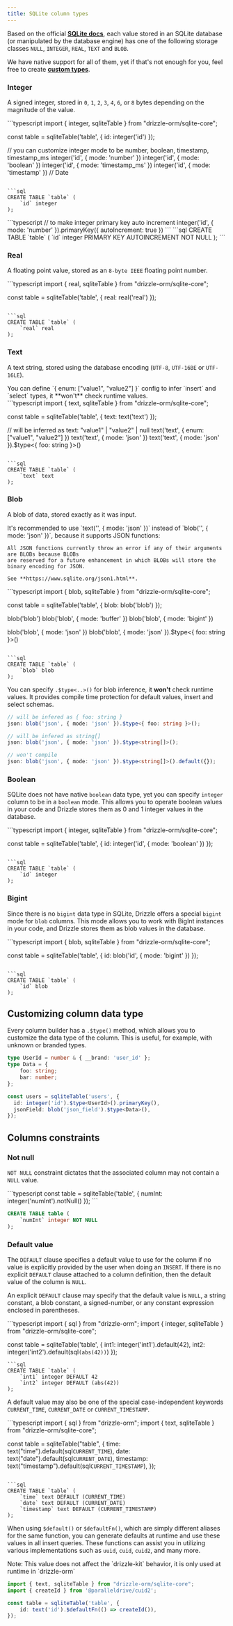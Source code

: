 ```yaml
---
title: SQLite column types
---
```



Based on the official **[SQLite docs](https://www.sqlite.org/datatype3.html)**,
each value stored in an SQLite database (or manipulated by the database engine)
has one of the following storage classes `NULL`, `INTEGER`, `REAL`, `TEXT` and `BLOB`.

We have native support for all of them, yet if that's not enough for you, feel free to create **[custom types](/docs/custom-types)**.

### Integer

A signed integer, stored in `0`, `1`, `2`, `3`, `4`, `6`, or `8` bytes depending on the magnitude of the value.

<Section>
```typescript
import { integer, sqliteTable } from "drizzle-orm/sqlite-core";

const table = sqliteTable('table', {
	id: integer('id')
});

// you can customize integer mode to be number, boolean, timestamp, timestamp_ms
integer('id', { mode: 'number' })
integer('id', { mode: 'boolean' })
integer('id', { mode: 'timestamp_ms' })
integer('id', { mode: 'timestamp' }) // Date

```

```sql
CREATE TABLE `table` (
	`id` integer
);
```

</Section>

<Section>
```typescript
// to make integer primary key auto increment
integer('id', { mode: 'number' }).primaryKey({ autoIncrement: true })
```
```sql
CREATE TABLE `table` (
	`id` integer PRIMARY KEY AUTOINCREMENT NOT NULL
);
```
</Section>

### Real

A floating point value, stored as an `8-byte IEEE` floating point number.

<Section>
```typescript
import { real, sqliteTable } from "drizzle-orm/sqlite-core";

const table = sqliteTable('table', {
	real: real('real')
});

```

```sql
CREATE TABLE `table` (
	`real` real
);
```

</Section>

### Text

A text string, stored using the database encoding (`UTF-8`, `UTF-16BE` or `UTF-16LE`).  

<Callout type="info" emoji="ℹ️">
	You can define `{ enum: ["value1", "value2"] }` config to infer `insert` and `select` types, it **won't** check runtime values.
</Callout>

<Section>
```typescript
import { text, sqliteTable } from "drizzle-orm/sqlite-core";

const table = sqliteTable('table', {
	text: text('text')
});

// will be inferred as text: "value1" | "value2" | null
text('text', { enum: ["value1", "value2"] })
text('text', { mode: 'json' })
text('text', { mode: 'json' }).$type<{ foo: string }>()
```

```sql
CREATE TABLE `table` (
	`text` text
);
```

</Section>

### Blob

A blob of data, stored exactly as it was input.

<Callout type="info" emoji="ℹ️">
	It's recommended to use `text('', { mode: 'json' })` instead of `blob('', { mode: 'json' })`, 
	because it supports JSON functions:

	All JSON functions currently throw an error if any of their arguments are BLOBs because BLOBs 
	are reserved for a future enhancement in which BLOBs will store the binary encoding for JSON.

	See **https://www.sqlite.org/json1.html**.
</Callout>

<Section>
```typescript
import { blob, sqliteTable } from "drizzle-orm/sqlite-core";

const table = sqliteTable('table', {
	blob: blob('blob')
});

blob('blob')
blob('blob', { mode: 'buffer' })
blob('blob', { mode: 'bigint' })

blob('blob', { mode: 'json' })
blob('blob', { mode: 'json' }).$type<{ foo: string }>()

```

```sql
CREATE TABLE `table` (
	`blob` blob
);
```

You can specify `.$type<..>()` for blob inference, it **won't** check runtime values. 
It provides compile time protection for default values, insert and select schemas.  

```typescript
// will be infered as { foo: string }
json: blob('json', { mode: 'json' }).$type<{ foo: string }>();

// will be infered as string[]
json: blob('json', { mode: 'json' }).$type<string[]>();

// won't compile
json: blob('json', { mode: 'json' }).$type<string[]>().default({});
```

</Section>

### Boolean

SQLite does not have native `boolean` data type, yet you can specify `integer` column to be in a `boolean` mode. 
This allows you to operate boolean values in your code and Drizzle stores them as 0 and 1 integer
values in the database.


<Section>
```typescript
import { integer, sqliteTable } from "drizzle-orm/sqlite-core";

const table = sqliteTable('table', {
	id: integer('id', { mode: 'boolean' })
});
```

```sql
CREATE TABLE `table` (
	`id` integer
);
```

</Section>

### Bigint

Since there is no `bigint` data type in SQLite, Drizzle offers a special `bigint` mode for `blob` columns. 
This mode allows you to work with BigInt instances in your code, and Drizzle stores them as blob values in the database.


<Section>
```typescript
import { blob, sqliteTable } from "drizzle-orm/sqlite-core";

const table = sqliteTable('table', {
	id: blob('id', { mode: 'bigint' })
});

```

```sql
CREATE TABLE `table` (
	`id` blob
);
```
</Section>

## Customizing column data type
Every column builder has a `.$type()` method, which allows you to customize the data type of the column. This is useful, for example, with unknown or branded types.
```ts
type UserId = number & { __brand: 'user_id' };
type Data = {
	foo: string;
	bar: number;
};

const users = sqliteTable('users', {
  id: integer('id').$type<UserId>().primaryKey(),
  jsonField: blob('json_field').$type<Data>(),
});
```

## Columns constraints
### Not null
`NOT NULL` constraint dictates that the associated column may not contain a `NULL` value.
<Section>
```typescript
const table = sqliteTable('table', { 
	numInt: integer('numInt').notNull() 
});
```

```sql
CREATE TABLE table (
	`numInt` integer NOT NULL
);
```
</Section>

### Default value

The `DEFAULT` clause specifies a default value to use for the column if no value
is explicitly provided by the user when doing an `INSERT`.
If there is no explicit `DEFAULT` clause attached to a column definition,
then the default value of the column is `NULL`.

An explicit `DEFAULT` clause may specify that the default value is `NULL`,
a string constant, a blob constant, a signed-number, or any constant expression enclosed in parentheses.

<Section>
```typescript
import { sql } from "drizzle-orm";
import { integer, sqliteTable } from "drizzle-orm/sqlite-core";

const table = sqliteTable('table', {
	int1: integer('int1').default(42),
	int2: integer('int2').default(sql`(abs(42))`)
});

```
```sql
CREATE TABLE `table` (
	`int1` integer DEFAULT 42
	`int2` integer DEFAULT (abs(42))
);
```
</Section>

A default value may also be one of the special case-independent keywords `CURRENT_TIME`, `CURRENT_DATE` or `CURRENT_TIMESTAMP`.

<Section>
```typescript
import { sql } from "drizzle-orm";
import { text, sqliteTable } from "drizzle-orm/sqlite-core";

const table = sqliteTable("table", {
  time: text("time").default(sql`CURRENT_TIME`),
  date: text("date").default(sql`CURRENT_DATE`),
  timestamp: text("timestamp").default(sql`CURRENT_TIMESTAMP`),
});
```

```sql
CREATE TABLE `table` (
	`time` text DEFAULT (CURRENT_TIME)
	`date` text DEFAULT (CURRENT_DATE)
	`timestamp` text DEFAULT (CURRENT_TIMESTAMP)
);
```
</Section>

When using `$default()` or `$defaultFn()`, which are simply different aliases for the same function, 
you can generate defaults at runtime and use these values in all insert queries. 
These functions can assist you in utilizing various implementations such as `uuid`, `cuid`, `cuid2`, and many more.

<Callout type="info" emoji="ℹ️">
	Note: This value does not affect the `drizzle-kit` behavior, it is only used at runtime in `drizzle-orm`
</Callout>

```ts
import { text, sqliteTable } from "drizzle-orm/sqlite-core";
import { createId } from '@paralleldrive/cuid2';

const table = sqliteTable('table', {
	id: text('id').$defaultFn(() => createId()),
});
```
